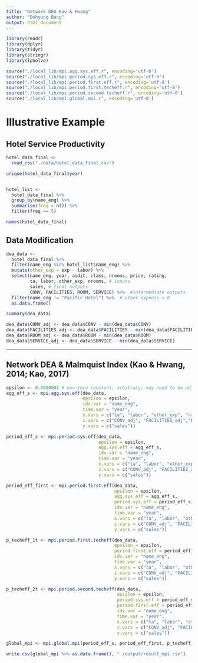 ---
title: "Network DEA Kao & Hwang"
author: "Dohyung Bang"
output: html_document
---

```{r, include = FALSE}
library(readr)
library(dplyr)                
library(tidyr)
library(stringr)
library(lpSolve)

source("./local_lib/mpi.agg.sys.eff.r", encoding='utf-8')
source("./local_lib/mpi.period.sys.eff.r", encoding='utf-8')
source("./local_lib/mpi.period.first.eff.r", encoding='utf-8')
source("./local_lib/mpi.period.first.techeff.r", encoding='utf-8')
source("./local_lib/mpi.period.second.techeff.r", encoding='utf-8')
source("./local_lib/mpi.global.mpi.r", encoding='utf-8')
```

# Illustrative Example 
## Hotel Service Productivity
```{r}
hotel_data_final <- 
  read_csv("./data/hotel_data_final.csv")

unique(hotel_data_final$year)


hotel_list <- 
  hotel_data_final %>% 
  group_by(name_eng) %>% 
  summarise(freq = n()) %>% 
  filter(freq == 5)

names(hotel_data_final)
```

## Data Modification
```{r}
dea_data <- 
  hotel_data_final %>%
  filter(name_eng %in% hotel_list$name_eng) %>% 
  mutate(other_exp = exp - labor) %>% 
  select(name_eng, year, audit, class, nrooms, price, rating, 
         ta, labor, other_exp, nrooms, # inputs
         sales, # final outputs
         CONV, FACILITIES, ROOM, SERVICE) %>%  #intermediate outputs
  filter(name_eng != "Pacific Hotel") %>%  # other expense < 0 
  as.data.frame()

summary(dea_data)

dea_data$CONV_adj <- dea_data$CONV - min(dea_data$CONV)
dea_data$FACILITIES_adj <- dea_data$FACILITIES - min(dea_data$FACILITIES)
dea_data$ROOM_adj <- dea_data$ROOM - min(dea_data$ROOM)
dea_data$SERVICE_adj <- dea_data$SERVICE - min(dea_data$SERVICE)
```

---

## Network DEA & Malmquist Index (Kao & Hwang, 2014; Kao, 2017)
```{r}
epsilon <- 0.0000001 # non-zero constant; arbitrary; may need to be adjusted depending on the results
agg_eff_s <- mpi.agg.sys.eff(dea_data, 
                             epsilon = epsilon,
                             idx.var = "name_eng",
                             time.var = "year",
                             x.vars = c("ta", "labor", "other_exp", "nrooms"),
                             z.vars = c("CONV_adj", "FACILITIES_adj","ROOM_adj", "SERVICE_adj"),
                             y.vars = c("sales"))

period_eff_s <- mpi.period.sys.eff(dea_data, 
                                   epsilon = epsilon,
                                   agg.sys.eff = agg_eff_s,
                                   idx.var = "name_eng",
                                   time.var = "year",
                                   x.vars = c("ta", "labor", "other_exp", "nrooms"),
                                   z.vars = c("CONV_adj", "FACILITIES_adj","ROOM_adj", "SERVICE_adj"),
                                   y.vars = c("sales"))

period_eff_first <- mpi.period.first.eff(dea_data, 
                                         epsilon = epsilon,
                                         agg.sys.eff = agg_eff_s,
                                         period.sys.eff = period_eff_s,
                                         idx.var = "name_eng",
                                         time.var = "year",
                                         x.vars = c("ta", "labor", "other_exp", "nrooms"),
                                         z.vars = c("CONV_adj", "FACILITIES_adj","ROOM_adj", "SERVICE_adj"),
                                         y.vars = c("sales"))

p_techeff_1t <- mpi.period.first.techeff(dea_data, 
                                         epsilon = epsilon,
                                         period.first.eff = period_eff_first,
                                         idx.var = "name_eng",
                                         time.var = "year",
                                         x.vars = c("ta", "labor", "other_exp", "nrooms"),
                                         z.vars = c("CONV_adj", "FACILITIES_adj","ROOM_adj", "SERVICE_adj"),
                                         y.vars = c("sales"))

p_techeff_2t <- mpi.period.second.techeff(dea_data, 
                                          epsilon = epsilon,
                                          period.sys.eff = period_eff_s,
                                          period.first.eff = period_eff_first,
                                          idx.var = "name_eng",
                                          time.var = "year",
                                          x.vars = c("ta", "labor", "other_exp", "nrooms"),
                                          z.vars = c("CONV_adj", "FACILITIES_adj","ROOM_adj", "SERVICE_adj"),
                                          y.vars = c("sales"))

global_mpi <- mpi.global.mpi(period_eff_s, period_eff_first, p_techeff_1t, p_techeff_2t)

write.csv(global_mpi %>% as.data.frame(), "./output/result_mpi.csv")
```
